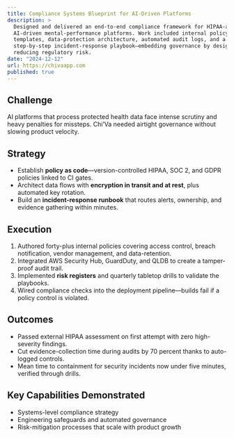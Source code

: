 ```yaml
---
title: Compliance Systems Blueprint for AI-Driven Platforms
description: >
  Designed and delivered an end-to-end compliance framework for HIPAA-aligned,
  AI-driven mental-performance platforms. Work included internal policy
  templates, data-protection architecture, automated audit logs, and a
  step-by-step incident-response playbook—embedding governance by design and
  reducing regulatory risk.
date: "2024-12-12"
url: https://chivaapp.com
published: true
---
```


## Challenge  
AI platforms that process protected health data face intense scrutiny and heavy
penalties for missteps. Chi’Va needed airtight governance without slowing
product velocity.

## Strategy  
* Establish **policy as code**—version-controlled HIPAA, SOC 2, and GDPR
  policies linked to CI gates.  
* Architect data flows with **encryption in transit and at rest**, plus
  automated key rotation.  
* Build an **incident-response runbook** that routes alerts, ownership, and
  evidence gathering within minutes.

## Execution  
1. Authored forty-plus internal policies covering access control, breach
   notification, vendor management, and data-retention.  
2. Integrated AWS Security Hub, GuardDuty, and QLDB to create a tamper-proof
   audit trail.  
3. Implemented **risk registers** and quarterly tabletop drills to validate the
   playbooks.  
4. Wired compliance checks into the deployment pipeline—builds fail if a policy
   control is violated.

## Outcomes  
* Passed external HIPAA assessment on first attempt with zero high-severity
  findings.  
* Cut evidence-collection time during audits by 70 percent thanks to auto-logged
  controls.  
* Mean time to containment for security incidents now under five minutes,
  verified through drills.

## Key Capabilities Demonstrated  
* Systems-level compliance strategy  
* Engineering safeguards and automated governance  
* Risk-mitigation processes that scale with product growth
